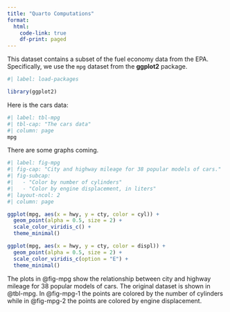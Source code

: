 ```yaml
---
title: "Quarto Computations"
format: 
  html: 
    code-link: true
    df-print: paged
---
```


This dataset contains a subset of the fuel economy data from the EPA.
Specifically, we use the `mpg` dataset from the **ggplot2** package.

```r
#| label: load-packages

library(ggplot2)
```

Here is the cars data:

```r
#| label: tbl-mpg
#| tbl-cap: "The cars data"
#| column: page
mpg
```

::: {.callout-note}
There are some graphs coming.
:::


```r
#| label: fig-mpg
#| fig-cap: "City and highway mileage for 38 popular models of cars."
#| fig-subcap:
#|   - "Color by number of cylinders"
#|   - "Color by engine displacement, in liters"
#| layout-ncol: 2
#| column: page

ggplot(mpg, aes(x = hwy, y = cty, color = cyl)) +
  geom_point(alpha = 0.5, size = 2) +
  scale_color_viridis_c() +
  theme_minimal()

ggplot(mpg, aes(x = hwy, y = cty, color = displ)) +
  geom_point(alpha = 0.5, size = 2) +
  scale_color_viridis_c(option = "E") +
  theme_minimal()
```

The plots in @fig-mpg show the relationship between city and highway mileage for 38 popular models of cars. The original dataset is shown in @tbl-mpg.
In @fig-mpg-1 the points are colored by the number of cylinders while in @fig-mpg-2 the points are colored by engine displacement.


